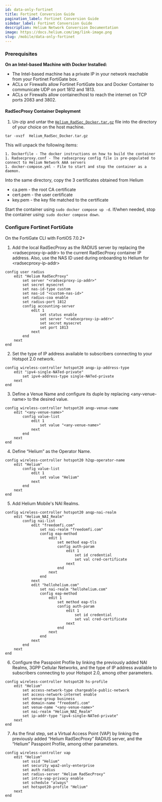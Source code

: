 ```yaml
---
id: data-only-fortinet
title: Fortinet Conversion Guide
pagination_label: Fortinet Conversion Guide
sidebar_label: Fortinet Conversion Guide
description: Helium Network Conversion Documentation
image: https://docs.helium.com/img/link-image.png
slug: /mobile/data-only-fortinet
---
```



### Prerequisites

**On an Intel-based Machine with Docker Installed:**

- The Intel-based machine has a private IP in your network reachable from your Fortinet FortiGate
  box.
- ACLs or Firewalls allow Fortinet FortiGate box and Docker Container to communicate UDP on port
  1812 and 1813.
- ACLs or Firewalls allow container/host to reach the internet on TCP ports 2083 and 3802.

#### RadSecProxy Container Deployment

1. Un-zip and untar the [`Helium_RadSec_Docker.tar.gz`](https://github.com/novalabsxyz/radsec-proxy)
   file into the directory of your choice on the host machine.

```shell
tar -xvzf  Helium_RadSec_Docker.tar.gz
```

This will unpack the following items:

    1. Dockerfile - The docker instructions on how to build the container
    1. Radsecproxy.conf - The radsecproxy config file is pre-populated to connect to Helium Network AAA servers
    1. docker-compose.yml - File to start and stop the container as a daemon.

Into the same directory, copy the 3 certificates obtained from Helium

- ca.pem - the root CA certificate
- cert.pem - the user certificate
- key.pem - the key file matched to the certificate

Start the container using `sudo docker compose up -d`. If/when needed, stop the container using:
`sudo docker compose down`.

### Configure Fortinet FortiGate

On the FortiGate CLI with FortiOS 7.0.2+

1. Add the local RadSecProxy as the RADIUS server by replacing the \<radsecproxy-ip-addr\> to the
   current RadSecProxy container IP address. Also, use the NAS ID used during onboarding to Helium
   for \<radsecproxy-ip-addr\>

```shell
config user radius
    edit "Helium RadSecProxy"
        set server "<radsecproxy-ip-addr>"
        set secret mysecret
        set nas-id-type custom
        set nas-id "<custom-nas-id>"
        set radius-coa enable
        set radius-port 1812
        config accounting-server
            edit 1
                set status enable
                set server "<radsecproxy-ip-addr>"
                set secret mysecret
                set port 1813
            next
        end
    next
end
```

2. Set the type of IP address available to subscribers connecting to your Hotspot 2.0 network.

```shell
config wireless-controller hotspot20 anqp-ip-address-type
    edit "ipv4-single-NATed-private"
        set ipv4-address-type single-NATed-private
    next
end
```

3. Define a Venue Name and configure its duple by replacing \<any-venue-name\> to the desired value.

```shell
config wireless-controller hotspot20 anqp-venue-name
    edit "<any-venue-name>"
        config value-list
            edit 1
                set value "<any-venue-name>"
            next
        end
    next
end
```

4. Define “Helium” as the Operator Name.

```shell
config wireless-controller hotspot20 h2qp-operator-name
    edit "Helium"
        config value-list
            edit 1
                set value "Helium"
            next
        end
    next
end
```

5. Add Helium Mobile's NAI Realms.

```shell
config wireless-controller hotspot20 anqp-nai-realm
    edit "Helium_NAI_Realm"
        config nai-list
            edit "freedomfi.com"
                set nai-realm "freedomfi.com"
                config eap-method
                    edit 1
                        set method eap-tls
                        config auth-param
                            edit 1
                                set id credential
                                set val cred-certificate
                            next
                        end
                    next
                end
            next
            edit "hellohelium.com"
                set nai-realm "hellohelium.com"
                config eap-method
                    edit 1
                        set method eap-tls
                        config auth-param
                            edit 1
                                set id credential
                                set val cred-certificate
                            next
                        end
                    next
                end
            next
        end
    next
end
```

6. Configure the Passpoint Profile by linking the previously added NAI Realms, 3GPP Cellular
   Networks, and the type of IP address available to subscribers connecting to your Hotspot 2.0,
   among other parameters.

```shell
config wireless-controller hotspot20 hs-profile
    edit "Helium"
        set access-network-type chargeable-public-network
        set access-network-internet enable
        set venue-group business
        set domain-name "freedomfi.com"
        set venue-name "<any-venue-name>"
        set nai-realm "Helium_NAI_Realm"
        set ip-addr-type "ipv4-single-NATed-private"
    next
end
```

7. As the final step, set a Virtual Access Point (VAP) by linking the previously added “Helium
   RadSecProxy” RADIUS server, and the “Helium” Passpoint Profile, among other parameters.

```shell
config wireless-controller vap
    edit "Helium"
        set ssid "Helium"
        set security wpa2-only-enterprise
        set auth radius
        set radius-server "Helium RadSecProxy"
        set intra-vap-privacy enable
        set schedule "always"
        set hotspot20-profile "Helium"
    next
end
```
